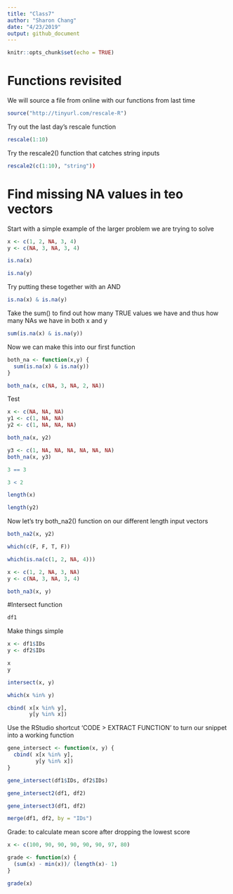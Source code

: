 ```yaml
---
title: "Class7"
author: "Sharon Chang"
date: "4/23/2019"
output: github_document
---
```


```r
knitr::opts_chunk$set(echo = TRUE)
```
#  Functions revisited

We will source a file from online with our functions from last time

```r
source("http://tinyurl.com/rescale-R")
```

Try out the last day's rescale function
```r
rescale(1:10)
```

Try the rescale2() function that catches string inputs
```r
rescale2(c(1:10), "string"))
```

# Find missing NA values in teo vectors

Start with a simple example of the larger problem we are trying to solve
```r
x <- c(1, 2, NA, 3, 4)
y <- c(NA, 3, NA, 3, 4)
```

```r
is.na(x)
```

```r
is.na(y)
```

Try putting these together with an AND
```r
is.na(x) & is.na(y)
```

Take the sum() to find out how many TRUE values we have and thus how many NAs we have in both x and y
```r
sum(is.na(x) & is.na(y))
```

Now we can make this into our first function
```r
both_na <- function(x,y) {
  sum(is.na(x) & is.na(y))
}
```

```r
both_na(x, c(NA, 3, NA, 2, NA))
```

Test
```r
x <- c(NA, NA, NA)
y1 <- c(1, NA, NA)
y2 <- c(1, NA, NA, NA)
```

```r
both_na(x, y2)
```

```r
y3 <- c(1, NA, NA, NA, NA, NA, NA)
both_na(x, y3)
```

```r
3 == 3
```

```r
3 < 2
```

```r
length(x)
```

```r
length(y2)
```

Now let's try both_na2() function on our different length input vectors
```r
both_na2(x, y2)
```

```r
which(c(F, F, T, F))
```

```r
which(is.na(c(1, 2, NA, 4)))
```

```r
x <- c(1, 2, NA, 3, NA)
y <- c(NA, 3, NA, 3, 4)

both_na3(x, y)
```

#Intersect function
```r
df1
```

Make things simple
```r
x <- df1$IDs
y <- df2$IDs

x
y
```

```r
intersect(x, y)
```

```r
which(x %in% y)
```

```r
cbind( x[x %in% y],
       y[y %in% x])
```

Use the RStudio shortcut 'CODE > EXTRACT FUNCTION' to turn our snippet into a working function
```r
gene_intersect <- function(x, y) {
  cbind( x[x %in% y],
         y[y %in% x])
}
```

```r
gene_intersect(df1$IDs, df2$IDs)
```

```r
gene_intersect2(df1, df2)
```

```r
gene_intersect3(df1, df2)
```

```r
merge(df1, df2, by = "IDs")
```

Grade: to calculate mean score after dropping the lowest score
```r
x <- c(100, 90, 90, 90, 90, 90, 97, 80)

grade <- function(x) {
  (sum(x) - min(x))/ (length(x)- 1)
}

grade(x)
```

